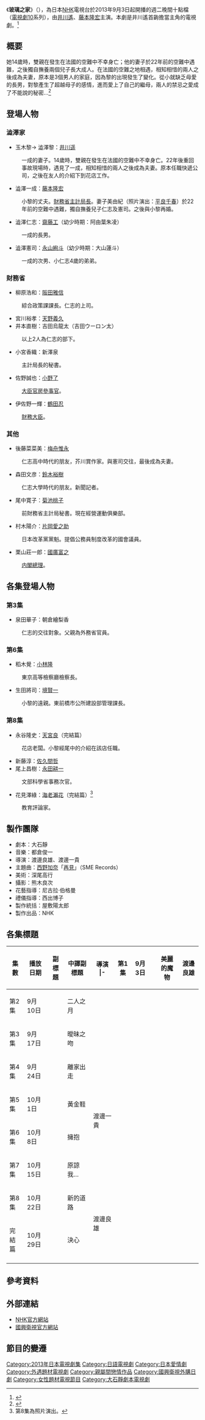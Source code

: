 {{expand|time=2014-05-25T11:19:57+00:00}}

{{電視節目資訊框
| 顏色       = #E6E8FA
| 名稱       = 玻璃之家
| 原名       = {{lang|ja|ガラスの家}}
| 圖片       = 
| 圖說       = 
| 類型       = 電視連續劇
| 導演       = 渡邊良雄、渡邊一貴
| 編劇       = 大石静
| 發展       = 
| 演出       = [[井川遙|井川遙]]、[[藤本隆宏|藤本隆宏]]、[[齋藤工|齋藤工]]、[[永山絢斗|永山絢斗]] 等
| 主題曲     = 
| 國家       = {{JPN}}
| 地區       = 
| 語言       = [[日語|日語]]
| 季數       = 1
| 集數       = 9
| 製片人     = 屋敷陽太郎
| 外景       = {{JPN}}
| 每集長     = 48分鐘<br />（每週二22:00－22:48）
| 頻道       = [[NHK|NHK]]
| 電視網     = [[NHK|NHK]]
| 音訊制式   = [[立體聲|立體聲]]
| 首播國家= {{JPN}}
| 開始       = 2013年9月3日
| 結束       = 10月29日
| 首播國家1= {{TWN}}
| 頻道1  = [[國興衛視|國興衛視]]
| 開始1    = 2014年6月2日
| 結束1    = 6月16日
| 相關劇集   = 
| 臺灣名稱     = 玻璃之家
| 中國大陸名稱 = 
| 港澳名稱     = 
| 馬新名稱     = 
| 官方網站   = http://www.nhk.or.jp/drama10/glass/
| imdb_id    = 
| tv_com_id  = 
}}

《'''玻璃之家'''》（{{lang-ja|ガラスの家}}），為日本[[NHK|NHK]]電視台於2013年9月3日起開播的週二晚間十點檔（[[電視劇10|電視劇10]]系列），由[[井川遙|井川遙]]、[[藤本隆宏|藤本隆宏]]主演。本劇是井川遙首齣擔當主角的電視劇。<ref>{{Cite web |url=http://www9.nhk.or.jp/dramatopics-blog/22000/161191.html |title=井川遥さん連ドラ初主演！「ガラスの家」制作開始｜ドラマ10｜ドラマトピックスブログ : NHKブログ |date=2013-07-07 |accessdate=2013-09-03 |archive-url=https://web.archive.org/web/20130710180737/http://www9.nhk.or.jp/dramatopics-blog/22000/161191.html |archive-date=2013-07-10 |dead-url=yes }}</ref>

== 概要 ==
她14歲時，雙親在發生在法國的空難中不幸身亡；他的妻子於22年前的空難中遇難，之後獨自撫養兩個兒子長大成人。在法國的空難之地相遇，相知相惜的兩人之後成為夫妻，原本是3個男人的家庭，因為黎的出現發生了變化。從小就缺乏母愛的長男，對黎產生了超越母子的感情，進而愛上了自己的繼母，兩人的禁忌之愛成了不能說的秘密…<ref>{{Cite web |url=http://www.goldsuntv.com.tw/program_deils.php?n_id=23 |title=存档副本 |accessdate=2014-06-03 |archive-date=2014-06-06 |archive-url=https://web.archive.org/web/20140606232315/http://www.goldsuntv.com.tw/program_deils.php?n_id=23 |dead-url=no }}</ref>

== 登場人物 ==
=== 澁澤家 ===
* 玉木黎→ 澁澤黎：[[井川遥|井川遥]]
: 一成的妻子。14歲時，雙親在發生在法國的空難中不幸身亡。22年後重回事故現場時，遇見了一成，相知相惜的兩人之後成為夫妻。原本任職快遞公司，之後在友人的介紹下到花店工作。
* 澁澤一成：[[藤本隆宏_(俳優)|藤本隆宏]]
: 小黎的丈夫。[[財務省_(日本)|財務省]][[主計局|主計局長]]。妻子美由紀（照片演出：[[平良千春|平良千春]]）於22年前的空難中遇難，獨自撫養兒子仁志及憲司。之後與小黎再婚。
* 澁澤仁志：[[齋藤工|齋藤工]]（幼少時期：阿由葉朱凌）
: 一成的長男。
* 澁澤憲司：[[永山絢斗|永山絢斗]]（幼少時期：大山蓮斗）
: 一成的次男、小仁志4歲的弟弟。

=== 財務省 ===
* 柳原浩和：[[阪田雅信|阪田雅信]]
: 綜合政策課課長。仁志的上司。
* 宮川裕孝：[[天野義久|天野義久]]
* 井本直樹：吉田烏龍太（吉田ウーロン太）
: 以上2人為仁志的部下。
* 小宮香織：新澤泉
: 主計局長的秘書。
* 佐野誠也：[[小野了|小野了]]
: [[大臣官房|大臣官房]][[參事官|參事官]]。
* 伊佐野一輝：[[鶴田忍_(俳優)|鶴田忍]]
: [[財務大臣|財務大臣]]。

=== 其他 ===
* 後藤菜菜美：[[梅舟惟永|梅舟惟永]]
: 仁志高中時代的朋友，芥川賞作家。與憲司交往，最後成為夫妻。
* 森田文彦：[[鈴木裕樹|鈴木裕樹]]
: 仁志大學時代的朋友。新聞記者。
* 尾中寛子：[[菊池桃子|菊池桃子]]
: 前財務省主計局秘書。現在經營運動俱樂部。
* 村木陽介：[[片岡愛之助_(6代目)|片岡愛之助]]
: 日本改革黨黨魁。提倡公務員制度改革的國會議員。
* 栗山莊一郎：[[國廣富之|國廣富之]]
: [[内閣總理|内閣總理]]。

== 各集登場人物 ==
=== 第3集 ===
* 泉田華子：朝倉繪梨香
: 仁志的交往對象。父親為外務省官員。

=== 第6集 ===
* 稻木覺：[[小林隆|小林隆]]
: 東京高等檢察廳檢察長。
* 生田將司：[[境賢一|境賢一]]
: 小黎的遠親。東前橋市公所建設部管理課長。

=== 第8集 ===
* 永谷隆史：[[天宮良|天宮良]]（完結篇）
: 花店老闆。小黎經尾中的介紹在該店任職。
* 新藤淳：[[佐久間哲|佐久間哲]]
* 尾上昌樹：[[永田耕一|永田耕一]]
: 文部科學省事務次官。
* 花見澤綠：[[海老瀨花|海老瀨花]]（完結篇）<ref>第8集為照片演出。</ref>
: 教育評論家。

== 製作團隊 ==
* 劇本：大石靜
* 音樂：都倉俊一
* 導演：渡邊良雄、渡邊一貴
* 主題曲：[[西野加奈|西野加奈]]「[[再見_(西野加奈單曲)|再見]]」（SME Records）
* 美術：深尾高行
* 攝影：熊木良次
* 花藝指導：尼古拉·伯格曼
* 禮儀指導：西出博子
* 製作統括：屋敷陽太郎
* 製作出品：NHK

== 各集標題 ==
{| class="wikitable" style="text-align:center"
|-
!集數!!播放日期!!副標題!!中譯副標題!!導演
|-　
|第1集||9月3日||{{lang|ja|美しき魔物}}||美麗的魔物||rowspan="3"|渡邊良雄
|-
|第2集||9月10日||{{lang|ja|ふたりの月}}||二人之月
|- 
|第3集||9月17日||{{lang|ja|曖昧なキス}}||曖昧之吻
|-
|第4集||9月24日||{{lang|ja|家を出よう}}||離家出走||rowspan="4"|渡邊一貴
|- 
|第5集||10月1日||{{lang|ja|金の靴}}||黃金鞋
|- 
|第6集||10月8日||{{lang|ja|抱擁}}||擁抱
|- 
|第7集||10月15日||{{lang|ja|許して…}}||原諒我…
|-
|第8集||10月22日||{{lang|ja|新しい道}}||新的道路||rowspan="2"|渡邊良雄
|-
|完結篇||10月29日||{{lang|ja|決意}}||決心
|-
|}

== 參考資料 ==
{{Reflist}}

== 外部連結 ==
* [http://www.nhk.or.jp/drama10/glass/ NHK官方網站] {{Wayback|url=http://www.nhk.or.jp/drama10/glass/ |date=20140606050211 }}{{ja icon}}
* [http://www.goldsuntv.com.tw/program_deils.php?n_id=23 國興衛視官方網站] {{Wayback|url=http://www.goldsuntv.com.tw/program_deils.php?n_id=23 |date=20140606232315 }}

== 節目的變遷 ==
{{電視節目的變遷|
電視台={{JPN}}[[NHK|NHK]]|
播放檔次=[[電視劇10|電視劇10]]|
節目名稱=玻璃之家<br />（2013年9月3日－2013年10月29日） |
上一節目=[[激流～你還記得我嗎？～|激流<br />～你還記得我嗎？～]]<br/>（2013年6月25日－2013年8月13日）|
下一節目=[[深夜中的麵包店|深夜烘焙坊]]<br />（2013年11月5日－2013年12月24日）
}}

{{電視節目的變遷
|電視台={{flagicon|Taiwan}} [[國興衛視|國興衛視]]
|播放檔次= 週一至週四 22:00至23:00
|節目名稱= 玻璃之家<br/>（2014年6月2日－2014年6月16日）
|上一節目= [[深夜中的麵包店|深夜中的麵包店]]<br/>（2014年5月19日－2014年5月29日）
|下一節目= [[明太子夫婦|明太子夫婦]]<br/>（2014年6月17日－2014年6月24日）
}}

{{電視劇10}}
{{2014年台灣播出之日劇}}

{{DEFAULTSORT:Glass no Ie}}
[[Category:2013年日本電視劇集|Category:2013年日本電視劇集]]
[[Category:日語電視劇|Category:日語電視劇]]
[[Category:日本愛情劇|Category:日本愛情劇]]
[[Category:外遇題材電視劇|Category:外遇題材電視劇]]
[[Category:親屬間戀情作品|Category:親屬間戀情作品]]
[[Category:國興衛視外購日劇|Category:國興衛視外購日劇]]
[[Category:女性題材電視節目|Category:女性題材電視節目]]
[[Category:大石靜劇本電視劇|Category:大石靜劇本電視劇]]